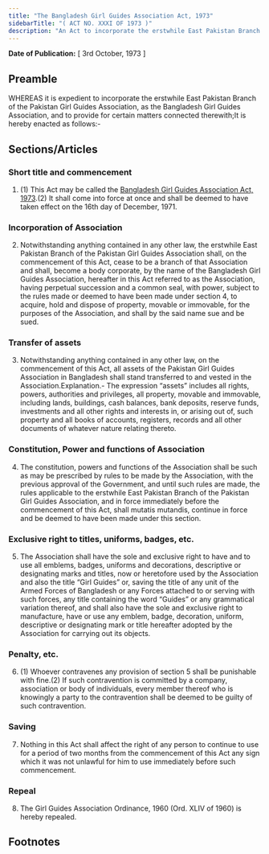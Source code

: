 ```yaml
---
title: "The Bangladesh Girl Guides Association Act, 1973"
sidebarTitle: "( ACT NO. XXXI OF 1973 )"
description: "An Act to incorporate the erstwhile East Pakistan Branch of the Pakistan Girl Guides Association, as the Bangladesh Girl Guides Association, and to provide for certain matters connected therewith."
---
```


**Date of Publication:** [ 3rd October, 1973 ]

## Preamble

WHEREAS it is expedient to incorporate the erstwhile East Pakistan Branch of the Pakistan Girl Guides Association, as the Bangladesh Girl Guides Association, and to provide for certain matters connected therewith;It is hereby enacted as follows:-

## Sections/Articles

### Short title and commencement

1. (1) This Act may be called the [Bangladesh Girl Guides Association Act, 1973](/act-439.html "Bangladesh Girl Guides Association Act, 1973").(2) It shall come into force at once and shall be deemed to have taken effect on the 16th day of December, 1971.

### Incorporation of Association

2. Notwithstanding anything contained in any other law, the erstwhile East Pakistan Branch of the Pakistan Girl Guides Association shall, on the commencement of this Act, cease to be a branch of that Association and shall, become a body corporate, by the name of the Bangladesh Girl Guides Association, hereafter in this Act referred to as the Association, having perpetual succession and a common seal, with power, subject to the rules made or deemed to have been made under section 4, to acquire, hold and dispose of property, movable or immovable, for the purposes of the Association, and shall by the said name sue and be sued.

### Transfer of assets

3. Notwithstanding anything contained in any other law, on the commencement of this Act, all assets of the Pakistan Girl Guides Association in Bangladesh shall stand transferred to and vested in the Association.Explanation.- The expression “assets” includes all rights, powers, authorities and privileges, all property, movable and immovable, including lands, buildings, cash balances, bank deposits, reserve funds, investments and all other rights and interests in, or arising out of, such property and all books of accounts, registers, records and all other documents of whatever nature relating thereto.

### Constitution, Power and functions of Association

4. The constitution, powers and functions of the Association shall be such as may be prescribed by rules to be made by the Association, with the previous approval of the Government, and until such rules are made, the rules applicable to the erstwhile East Pakistan Branch of the Pakistan Girl Guides Association, and in force immediately before the commencement of this Act, shall mutatis mutandis, continue in force and be deemed to have been made under this section.

### Exclusive right to titles, uniforms, badges, etc.

5. The Association shall have the sole and exclusive right to have and to use all emblems, badges, uniforms and decorations, descriptive or designating marks and titles, now or heretofore used by the Association and also the title “Girl Guides” or, saving the title of any unit of the Armed Forces of Bangladesh or any Forces attached to or serving with such forces, any title containing the word “Guides” or any grammatical variation thereof, and shall also have the sole and exclusive right to manufacture, have or use any emblem, badge, decoration, uniform, descriptive or designating mark or title hereafter adopted by the Association for carrying out its objects.

### Penalty, etc.

6. (1) Whoever contravenes any provision of section 5 shall be punishable with fine.(2) If such contravention is committed by a company, association or body of individuals, every member thereof who is knowingly a party to the contravention shall be deemed to be guilty of such contravention.

### Saving

7. Nothing in this Act shall affect the right of any person to continue to use for a period of two months from the commencement of this Act any sign which it was not unlawful for him to use immediately before such commencement.

### Repeal

8. The Girl Guides Association Ordinance, 1960 (Ord. XLIV of 1960) is hereby repealed.

## Footnotes
